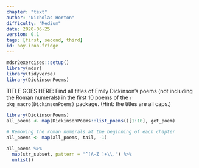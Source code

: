 ```yaml
---
chapter: "text"
author: "Nicholas Horton"
difficulty: "Medium"
date: 2020-06-25 
version: 0.1
tags: [first, second, third]
id: boy-iron-fridge
---
```


```r
mdsr2exercises::setup()
library(mdsr)
library(tidyverse)
library(DickinsonPoems)
```

TITLE GOES HERE: Find all titles of Emily Dickinson's poems (not including the Roman numerals) in the first 10 poems of the `r pkg_macro(DickinsonPoems)` package. 
(Hint: the titles are all caps.)

  <!--begin-answer-->
```r
library(DickinsonPoems)
all_poems <- map(DickinsonPoems::list_poems()[1:10], get_poem)

# Removing the roman numerals at the beginning of each chapter
all_poems <- map(all_poems, tail, -1)

all_poems %>%
  map(str_subset, pattern = "^[A-Z ]+\\.") %>%
  unlist()
```
  <!--end-answer-->
